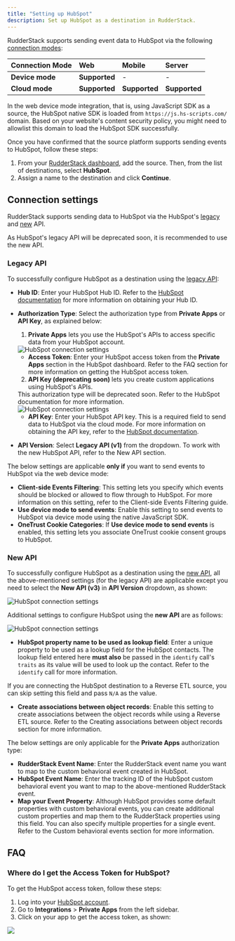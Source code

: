 ```yaml
---
title: "Setting up HubSpot"
description: Set up HubSpot as a destination in RudderStack.
---
```


RudderStack supports sending event data to HubSpot via the following <a href="https://rudderstack.com/docs/rudderstack-cloud/rudderstack-connection-modes/">connection modes</a>:

| **Connection Mode** | **Web**       | **Mobile**    | **Server**    |
| :------------------ | :------------ | :------------ | :------------ |
| **Device mode**     | **Supported**            | -             | -    |
| **Cloud mode**      | **Supported** | **Supported** | **Supported** |

<div class="infoBlock">
In the web device mode integration, that is, using <Link to="/sources/event-streams/sdks/rudderstack-javascript-sdk">JavaScript SDK</Link> as a source, the HubSpot native SDK is loaded from <code class="inline-code">https://js.hs-scripts.com/</code> domain. Based on your website's content security policy, you might need to <Link to="/sources/event-streams/sdks/rudderstack-javascript-sdk/load-js-sdk/#allowlist-destination-domain">allowlist this domain</Link> to load the HubSpot SDK successfully.
</div>


Once you have confirmed that the source platform supports sending events to HubSpot, follow these steps:

1. From your [RudderStack dashboard](https://app.rudderstack.com/), add the source. Then, from the list of destinations, select **HubSpot**.
2. Assign a name to the destination and click **Continue**.

## Connection settings

RudderStack supports sending data to HubSpot via the HubSpot's [legacy](https://legacydocs.hubspot.com/docs/overview?_ga=2.34803302.670362313.1663315856-97001172.1658910392) and [new](https://developers.hubspot.com/docs/api/overview) API.

<div class="warningBlock">
As HubSpot's legacy API will be deprecated soon, it is recommended to use the new API.
</div>

### Legacy API
To successfully configure HubSpot as a destination using the [legacy API](https://legacydocs.hubspot.com/docs/overview?_ga=2.34803302.670362313.1663315856-97001172.1658910392):

- **Hub ID**: Enter your HubSpot Hub ID. Refer to the [HubSpot documentation](https://knowledge.hubspot.com/account/manage-multiple-hubspot-accounts#identify-the-current-account-s-hub-id) for more information on obtaining your Hub ID.
- **Authorization Type**: Select the authorization type from **Private Apps** or **API Key**, as explained below:
    1. **Private Apps** lets you use the HubSpot's APIs to access specific data from your HubSpot account.

    <img src="../../../assets/event-stream-destinations/hubspot-connection-settings-auth-type-1.png" alt="HubSpot connection settings"/>

    -  **Access Token**: Enter your HubSpot access token from the **Private Apps** section in the HubSpot dashboard. Refer to the <Link to="#faq">FAQ</Link> section for more information on getting the HubSpot access token.

    2. **API Key (deprecating soon)** lets you create custom applications using HubSpot's APIs.

    <div class="warningBlock">
    This authorization type will be deprecated soon. Refer to the <Link to="https://knowledge.hubspot.com/integrations/how-do-i-get-my-hubspot-api-key">HubSpot documentation</Link> for more information.
    </div>

    <img src="../../../assets/event-stream-destinations/hubspot-connection-settings-auth-type-2.png" alt="HubSpot connection settings"/>

    -  **API Key**: Enter your HubSpot API key. This is a required field to send data to HubSpot via the <Link to="/destinations/rudderstack-connection-modes/#cloud-mode">cloud mode</Link>. For more information on obtaining the API key, refer to the [HubSpot documentation](https://knowledge.hubspot.com/integrations/how-do-i-get-my-hubspot-api-key).


- **API Version**: Select **Legacy API (v1)** from the dropdown. To work with the new HubSpot API, refer to the <Link to="#new-api">New API</Link> section.

The below settings are applicable **only if** you want to send events to HubSpot via the web <Link to="/destinations/rudderstack-connection-modes/#device-mode">device mode</Link>:

- **Client-side Events Filtering**: This setting lets you specify which events should be blocked or allowed to flow through to HubSpot. For more information on this setting, refer to the <Link to="/sources/sdks/event-filtering/">Client-side Events Filtering</Link> guide.
- **Use device mode to send events**: Enable this setting to send events to HubSpot via <Link to="/destinations/rudderstack-connection-modes/#device-mode">device mode</Link> using the native JavaScript SDK.
- **OneTrust Cookie Categories**: If **Use device mode to send events** is enabled, this setting lets you associate <Link to="/sources/sdks/rudderstack-javascript-sdk/consent-managers/onetrust/">OneTrust</Link> cookie consent groups to HubSpot.

### New API

To successfully configure HubSpot as a destination using the [new API](https://developers.hubspot.com/docs/api/overview), all the above-mentioned settings (for the <Link to="#legacy-api">legacy API</Link>) are applicable except you need to select the **New API (v3)** in **API Version** dropdown, as shown:

<img src="../../../assets/event-stream-destinations/hubspotv2-connection-settings-2.png" alt="HubSpot connection settings" />

<br/>

Additional settings to configure HubSpot using the **new API** are as follows:

<img src="../../../assets/event-stream-destinations/hubspotv2-connection-settings-3.png" alt="HubSpot connection settings" />

- **HubSpot property name to be used as lookup field**: Enter a unique property to be used as a lookup field for the  <Link to="https://developers.hubspot.com/docs/api/crm/contacts">HubSpot contacts</Link>. The lookup field entered here **must also** be passed in the `identify` call's `traits` as its value will be used to look up the contact. Refer to the <Link to="/destinations/streaming-destinations/hubspot/hubspot-cloud-mode/hubspot-new-api-cloud#identify">`identify` call</Link> for more information.

<div class="warningBlock">
If you are connecting the HubSpot destination to a <Link to="/sources/reverse-etl/">Reverse ETL</Link> source, you can skip setting this field and pass <code class="inline-code">N/A</code> as the value.
</div>

- **Create associations between object records**: Enable this setting to create associations between the object records while using a Reverse ETL source. Refer to the <Link to="/destinations/streaming-destinations/hubspot/connect-reverse-etl-source/#creating-association-between-object-records">Creating associations between object records</Link> section for more information.

The below settings are only applicable for the **Private Apps** authorization type:
- **RudderStack Event Name**: Enter the RudderStack event name you want to map to the <Link to="https://developers.hubspot.com/docs/api/analytics/events#create-an-event">custom behavioral event</Link> created in HubSpot.
- **HubSpot Event Name**: Enter the tracking ID of the HubSpot custom behavioral event you want to map to the above-mentioned RudderStack event.
- **Map your Event Property**: Although HubSpot provides some <Link to="/destinations/streaming-destinations/hubspot/hubspot-cloud-mode/hubspot-new-api-cloud#property-mappings-1">default properties</Link> with custom behavioral events, you can create additional custom properties and map them to the RudderStack properties using this field. You can also specify multiple properties for a single event. Refer to the <Link to="/destinations/streaming-destinations/hubspot/hubspot-cloud-mode/hubspot-new-api-cloud#custom-behavioral-events">Custom behavioral events</Link> section for more information.

## FAQ

### Where do I get the Access Token for HubSpot?

To get the HubSpot access token, follow these steps:

1. Log into your [HubSpot account](https://app.hubspot.com/login/).
2. Go to **Integrations** > **Private Apps** from the left sidebar.
3. Click on your app to get the access token, as shown:

<img src="../../../assets/event-stream-destinations/Hubspot-access-token.png" />
